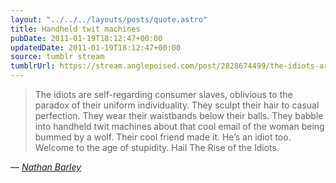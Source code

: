 ```yaml
---
layout: "../../../layouts/posts/quote.astro"
title: Handheld twit machines
pubDate: 2011-01-19T18:12:47+00:00
updatedDate: 2011-01-19T18:12:47+00:00
source: tumblr stream
tumblrUrl: https://stream.anglepoised.com/post/2828674499/the-idiots-are-self-regarding-consumer-slaves
---
```


> The idiots are self-regarding consumer slaves, oblivious to the paradox of their uniform individuality. They sculpt their hair to casual perfection. They wear their waistbands below their balls. They babble into handheld twit machines about that cool email of the woman being bummed by a wolf. Their cool friend made it. He’s an idiot too. Welcome to the age of stupidity. Hail The Rise of the Idiots.

— <cite>[_Nathan Barley_](https://tvtropes.org/pmwiki/pmwiki.php/Series/NathanBarley)</cite>
